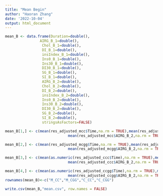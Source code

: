 ```yaml
---
title: "Mean Begin"
author: "Haoran Zhang"
date: '2022-10-04'
output: html_document
---
```


```r
mean_B <- data.frame(Duration=double(),
                AIRG_B_1=double(),
                 Chol_B_1=double(),
                 DI_B_1=double(),
                 insIndex_B_1=double(),
                 Ins0_B_1=double(),
                 Ins30_B_1=double(),
                 DI30_B_1=double(),
                 SG_B_1=double(),
                 SI_B_1=double(),
                 AIRG_B_2=double(),
                 Chol_B_2=double(),
                 DI_B_2=double(),
                 insIndex_B_2=double(),
                 Ins0_B_2=double(),
                 Ins30_B_2=double(),
                 DI30_B_2=double(),
                 SG_B_2=double(),
                 SI_B_2=double(),
                 stringsAsFactors=FALSE)

mean_B[1,] <- c(mean(res_adjusted_mcc$Time,na.rm = TRUE),mean(res_adjusted_mcc$AIRG_B_1,na.rm = TRUE),mean(res_adjusted_mcc$Chol_B_1,na.rm = TRUE),mean(res_adjusted_mcc$DI_B_1,na.rm = TRUE),mean(res_adjusted_mcc$insIndex_B_1,na.rm = TRUE),mean(res_adjusted_mcc$Ins0_B_1,na.rm = TRUE),mean(res_adjusted_mcc$Ins30_B_1,na.rm = TRUE),mean(res_adjusted_mcc$DI30_B_1,na.rm = TRUE),mean(res_adjusted_mcc$SG_B_1,na.rm = TRUE),mean(res_adjusted_mcc$SI_B_1,na.rm = TRUE),
                             mean(res_adjusted_mcc$AIRG_B_2,na.rm = TRUE),mean(res_adjusted_mcc$Chol_B_2,na.rm = TRUE),mean(res_adjusted_mcc$DI_B_2,na.rm = TRUE),mean(res_adjusted_mcc$insIndex_B_2,na.rm = TRUE),mean(res_adjusted_mcc$Ins0_B_2,na.rm = TRUE),mean(res_adjusted_mcc$Ins30_B_2,na.rm = TRUE),mean(res_adjusted_mcc$DI30_B_2,na.rm = TRUE),mean(res_adjusted_mcc$SG_B_2,na.rm = TRUE),mean(res_adjusted_mcc$SI_B_2,na.rm = TRUE))

mean_B[2,] <- c(mean(res_adjusted_mcgg$Time,na.rm = TRUE),mean(res_adjusted_mcgg$AIRG_B_1,na.rm = TRUE),mean(res_adjusted_mcgg$Chol_B_1,na.rm = TRUE),mean(res_adjusted_mcgg$DI_B_1,na.rm = TRUE),mean(res_adjusted_mcgg$insIndex_B_1,na.rm = TRUE),mean(res_adjusted_mcgg$Ins0_B_1,na.rm = TRUE),mean(res_adjusted_mcgg$Ins30_B_1,na.rm = TRUE),mean(res_adjusted_mcgg$DI30_B_1,na.rm = TRUE),mean(res_adjusted_mcgg$SG_B_1,na.rm = TRUE),mean(res_adjusted_mcgg$SI_B_1,na.rm = TRUE),
                             mean(res_adjusted_mcgg$AIRG_B_2,na.rm = TRUE),mean(res_adjusted_mcgg$Chol_B_2,na.rm = TRUE),mean(res_adjusted_mcgg$DI_B_2,na.rm = TRUE),mean(res_adjusted_mcgg$insIndex_B_2,na.rm = TRUE),mean(res_adjusted_mcgg$Ins0_B_2,na.rm = TRUE),mean(res_adjusted_mcgg$Ins30_B_2,na.rm = TRUE),mean(res_adjusted_mcgg$DI30_B_2,na.rm = TRUE),mean(res_adjusted_mcgg$SG_B_2,na.rm = TRUE),mean(res_adjusted_mcgg$SI_B_2,na.rm = TRUE))

mean_B[3,] <- c(mean(as.numeric(res_adjusted_ccc$Time),na.rm = TRUE),mean(res_adjusted_ccc$AIRG_B_1,na.rm = TRUE),mean(res_adjusted_ccc$Chol_B_1,na.rm = TRUE),mean(res_adjusted_ccc$DI_B_1,na.rm = TRUE),mean(res_adjusted_ccc$insIndex_B_1,na.rm = TRUE),mean(res_adjusted_ccc$Ins0_B_1,na.rm = TRUE),mean(res_adjusted_ccc$Ins30_B_1,na.rm = TRUE),mean(res_adjusted_ccc$DI30_B_1,na.rm = TRUE),mean(res_adjusted_ccc$SG_B_1,na.rm = TRUE),mean(res_adjusted_ccc$SI_B_1,na.rm = TRUE),
                             mean(res_adjusted_ccc$AIRG_B_2,na.rm = TRUE),mean(res_adjusted_ccc$Chol_B_2,na.rm = TRUE),mean(res_adjusted_ccc$DI_B_2,na.rm = TRUE),mean(res_adjusted_ccc$insIndex_B_2,na.rm = TRUE),mean(res_adjusted_ccc$Ins0_B_2,na.rm = TRUE),mean(res_adjusted_ccc$Ins30_B_2,na.rm = TRUE),mean(res_adjusted_ccc$DI30_B_2,na.rm = TRUE),mean(res_adjusted_ccc$SG_B_2,na.rm = TRUE),mean(res_adjusted_ccc$SI_B_2,na.rm = TRUE))

mean_B[4,] <- c(mean(as.numeric(res_adjusted_ccgg$Time),na.rm = TRUE),mean(res_adjusted_ccgg$AIRG_B_1,na.rm = TRUE),mean(res_adjusted_ccgg$Chol_B_1,na.rm = TRUE),mean(res_adjusted_ccgg$DI_B_1,na.rm = TRUE),mean(res_adjusted_ccgg$insIndex_B_1,na.rm = TRUE),mean(res_adjusted_ccgg$Ins0_B_1,na.rm = TRUE),mean(res_adjusted_ccgg$Ins30_B_1,na.rm = TRUE),mean(res_adjusted_ccgg$DI30_B_1,na.rm = TRUE),mean(res_adjusted_ccgg$SG_B_1,na.rm = TRUE),mean(res_adjusted_ccgg$SI_B_1,na.rm = TRUE),
                             mean(res_adjusted_ccgg$AIRG_B_2,na.rm = TRUE),mean(res_adjusted_ccgg$Chol_B_2,na.rm = TRUE),mean(res_adjusted_ccgg$DI_B_2,na.rm = TRUE),mean(res_adjusted_ccgg$insIndex_B_2,na.rm = TRUE),mean(res_adjusted_ccgg$Ins0_B_2,na.rm = TRUE),mean(res_adjusted_ccgg$Ins30_B_2,na.rm = TRUE),mean(res_adjusted_ccgg$DI30_B_2,na.rm = TRUE),mean(res_adjusted_ccgg$SG_B_2,na.rm = TRUE),mean(res_adjusted_ccgg$SI_B_2,na.rm = TRUE))
rownames(mean_B)<-c("M_CC","M_CGG","C_CC","C_CGG")
```

```r
write.csv(mean_B,"mean.csv", row.names = FALSE)
```

